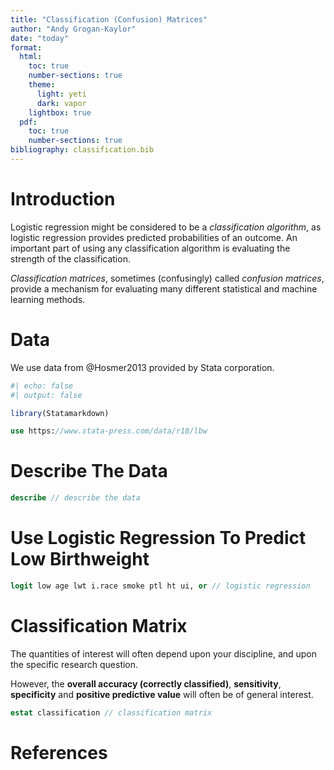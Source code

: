 ```yaml
---
title: "Classification (Confusion) Matrices"
author: "Andy Grogan-Kaylor"
date: "today"
format:
  html:
    toc: true
    number-sections: true
    theme:
      light: yeti
      dark: vapor
    lightbox: true
  pdf:
    toc: true
    number-sections: true
bibliography: classification.bib
---
```


# Introduction

Logistic regression might be considered to be a *classification algorithm*, as logistic regression provides predicted probabilities of an outcome. An important part of using any classification algorithm is evaluating the strength of the classification.

*Classification matrices*, sometimes (confusingly) called *confusion matrices*, provide a mechanism for evaluating many different statistical and machine learning methods.

# Data

We use data from @Hosmer2013 provided by Stata corporation.

```r
#| echo: false
#| output: false

library(Statamarkdown)

```

```stata

use https://www.stata-press.com/data/r18/lbw

```

# Describe The Data

```stata

describe // describe the data

```

# Use Logistic Regression To Predict Low Birthweight

```stata

logit low age lwt i.race smoke ptl ht ui, or // logistic regression

```

# Classification Matrix

The quantities of interest will often depend upon your discipline, and upon the specific research question. 

However, the **overall accuracy (correctly classified)**, **sensitivity**, **specificity** and **positive predictive value** will often be of general interest.

```stata

estat classification // classification matrix

```

# References



